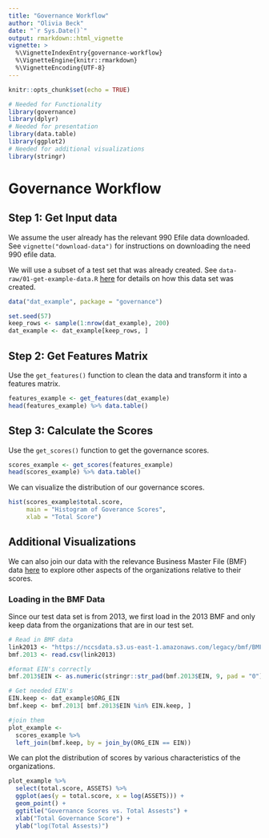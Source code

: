 ```yaml
---
title: "Governance Workflow"
author: "Olivia Beck"
date: "`r Sys.Date()`"
output: rmarkdown::html_vignette
vignette: >
  %\VignetteIndexEntry{governance-workflow}
  %\VignetteEngine{knitr::rmarkdown}
  %\VignetteEncoding{UTF-8}
---
```


```r
knitr::opts_chunk$set(echo = TRUE)
```

```r
# Needed for Functionality
library(governance)
library(dplyr)
# Needed for presentation
library(data.table)
library(ggplot2)
# Needed for additional visualizations
library(stringr)
```

# Governance Workflow

## Step 1: Get Input data 

We assume the user already has the relevant 990 Efile data downloaded. See `vignette("download-data")` for instructions on downloading the need 990 efile data.

We will use a subset of a test set that was already created. See `data-raw/01-get-example-data.R` [here](https://github.com/Nonprofit-Open-Data-Collective/governance/blob/main/data-raw/01-get-example-data.R) for details on how this data set was created. 

```r
data("dat_example", package = "governance")

set.seed(57)
keep_rows <- sample(1:nrow(dat_example), 200)
dat_example <- dat_example[keep_rows, ]

```


## Step 2: Get Features Matrix 

Use the `get_features()` function to clean the data and transform it into a features matrix. 

```r
features_example <- get_features(dat_example)
head(features_example) %>% data.table()
```


## Step 3: Calculate the Scores 

Use the `get_scores()` function to get the governance scores. 

```r
scores_example <- get_scores(features_example)
head(scores_example) %>% data.table()
```

We can visualize the distribution of our governance scores.

```r
hist(scores_example$total.score,
     main = "Histogram of Goverance Scores",
     xlab = "Total Score")

```

## Additional Visualizations

We can also join our data with the relevance Business Master File (BMF) data [here](https://nccs.urban.org/nccs/catalogs/catalog-bmf.html) to explore other aspects of the organizations relative to their scores. 

### Loading in the BMF Data

Since our test data set is from 2013, we first load in the 2013 BMF and only keep 
data from the organizations that are in our test set. 

```r
# Read in BMF data
link2013 <- "https://nccsdata.s3.us-east-1.amazonaws.com/legacy/bmf/BMF-2013-12-501CX-NONPROFIT-PX.csv"
bmf.2013 <- read.csv(link2013)

#format EIN's correctly 
bmf.2013$EIN <- as.numeric(stringr::str_pad(bmf.2013$EIN, 9, pad = "0"))

# Get needed EIN's 
EIN.keep <- dat_example$ORG_EIN
bmf.keep <- bmf.2013[ bmf.2013$EIN %in% EIN.keep, ]

#join them 
plot_example <- 
  scores_example %>%
  left_join(bmf.keep, by = join_by(ORG_EIN == EIN))


```

We can plot the distribution of scores by various characteristics of the organizations. 

```r
plot_example %>% 
  select(total.score, ASSETS) %>% 
  ggplot(aes(y = total.score, x = log(ASSETS))) +
  geom_point() +
  ggtitle("Governance Scores vs. Total Assests") +
  xlab("Total Governance Score") +
  ylab("log(Total Assests)")

```

